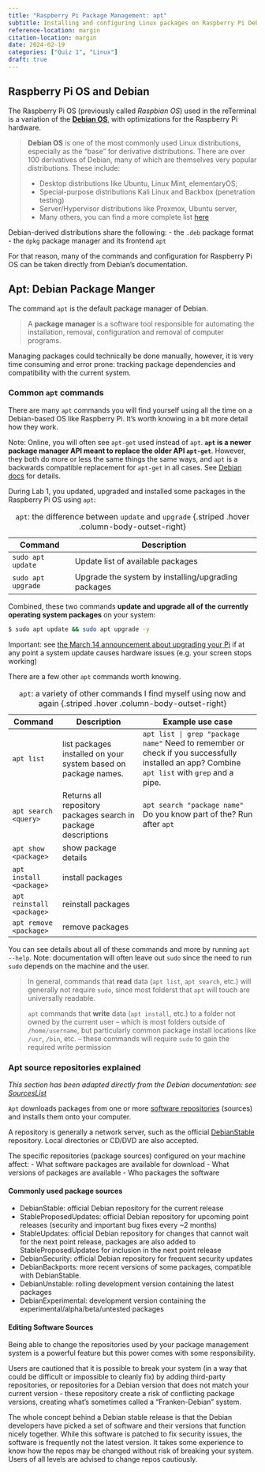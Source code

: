 ```yaml
---
title: "Raspberry Pi Package Management: apt"
subtitle: Installing and configuring Linux packages on Raspberry Pi Debian using the `apt` package manager. 
reference-location: margin
citation-location: margin
date: 2024-02-19
categories: ["Quiz 1", "Linux"]
draft: true
---
```


## Raspberry Pi OS and Debian

The Raspberry Pi OS (previously called *Raspbian OS*) used in the reTerminal is a variation of the [**Debian OS**](https://en.wikipedia.org/wiki/Debian), with optimizations for the Raspberry Pi hardware.

> **Debian OS** is one of the most commonly used Linux distributions, especially as the "base" for derivative distributions. There are over 100 derivatives of Debian, many of which are themselves very popular distributions. These include:
>
> - Desktop distributions like Ubuntu, Linux Mint, elementaryOS;
> - Special-purpose distributions Kali Linux and Backbox (penetration testing)
> - Server/Hypervisor distributions like Proxmox, Ubuntu server, 
> - Many others, you can find a more complete list [here](https://en.wikipedia.org/wiki/List_of_Linux_distributions#Debian-based)

Debian-derived distributions share the following:
- the `.deb` package format 
- the `dpkg` package manager and its frontend `apt`

For that reason, many of the commands and configuration for Raspberry Pi OS can be taken directly from Debian's documentation.

## Apt: Debian Package Manger

The command `apt` is the default package manager of Debian.

> A **package manager** is a software tool responsible for automating the installation, removal, configuration and removal of computer programs.

Managing packages could technically be done manually, however, it is very time consuming and error prone: tracking package dependencies and compatibility with the current system. 

### Common `apt` commands

There are many `apt` commands you will find yourself using all the time on a Debian-based OS like Raspberry Pi. It's worth knowing in a bit more detail how they work.

Note: Online, you will often see `apt-get` used instead of `apt`. **`apt` is a newer package manager API meant to replace the older API `apt-get`**. However, they both do more or less the same things the same ways, and `apt` is a backwards compatible replacement for `apt-get` in all cases. See [Debian docs](https://www.debian.org/doc/manuals/debian-handbook/sect.apt-get.en.html) for details.

During Lab 1, you updated, upgraded and installed some packages in the Raspberry Pi OS using `apt`:

| Command                 | Description                                                        |
| ----------------------- | ------------------------------------------------------------------ |
| `sudo apt update`       | Update list of available packages |
| `sudo apt upgrade`      | Upgrade the system by installing/upgrading packages |

: `apt`: the difference between `update` and `upgrade` {.striped .hover .column-body-outset-right}

Combined, these two commands **update and upgrade all of the currently operating system packages** on your system:

```bash
$ sudo apt update && sudo apt upgrade -y
```

::: {.callout-important}
Important: see [the March 14 announcement about upgrading your Pi](/announcements/2024-03-14-pi-update.qmd) if at any point a system update causes hardware issues (e.g. your screen stops working)
:::

There are a few other `apt` commands worth knowing.

| Command | Description | Example use case |
| ------- | ----------- | ---------------- |
| `apt list` | list packages installed on your system based on package names. |  `apt list | grep "package name"` Need to remember or check if you successfully installed an app? Combine `apt list` with `grep` and a pipe. |
| `apt search <query>` | Returns all repository packages search in package descriptions | `apt search "package name"` Do you know part of the? Run after `apt`
| `apt show <package>` | show package details |
| `apt install <package>` | install packages |
| `apt reinstall <package>` | reinstall packages |
| `apt remove <package>` | remove packages |

: `apt`: a variety of other commands I find myself using now and again {.striped .hover .column-body-outset-right}

You can see details about all of these commands and more by running `apt --help`. Note: documentation will often leave out `sudo` since the need to run `sudo` depends on the machine and the user. 

> In general, commands that **read** data (`apt list`, `apt search`, etc.) will generally not require `sudo`, since most folderst that `apt` will touch are universally readable.
>
> `apt` commands that **write** data (`apt install`, etc.) to a folder not owned by the current user -- which is most folders outside of `/home/username`, but particularly common package install locations like `/usr`, `/bin`, etc. -- these commands will require `sudo` to gain the required write permission

### Apt source repositories explained

*This section has been adapted directly from the Debian documentation: see [SourcesList](https://wiki.debian.org/SourcesList)*

`Apt` downloads packages from one or more [software repositories](https://wiki.debian.org/DebianRepository) (sources) and installs them onto your computer.

A repository is generally a network server, such as the official [DebianStable](https://wiki.debian.org/DebianStable) repository. Local directories or CD/DVD are also accepted.

The specific repositories (package sources) configured on your machine affect:
    - What software packages are available for download
    - What versions of packages are available
    - Who packages the software 

#### Commonly used package sources

- DebianStable: official Debian repository for the current release
- StableProposedUpdates: official Debian repository for upcoming point releases (security and important bug fixes every ~2 months)
- StableUpdates: official Debian repository for changes that cannot wait for the next point release, packages are also added to StableProposedUpdates for inclusion in the next point release
- DebianSecurity: official Debian repository for frequent security updates
- DebianBackports: more recent versions of some packages, compatible with DebianStable.
- DebianUnstable: rolling development version containing the latest packages
- DebianExperimental: development version containing the experimental/alpha/beta/untested packages 

#### Editing Software Sources

Being able to change the repositories used by your package management system is a powerful feature but this power comes with some responsibility. 

Users are cautioned that it is possible to break your system (in a way that could be difficult or impossible to cleanly fix) by adding third-party repositories, or repositories for a Debian version that does not match your current version - these repository create a risk of conflicting package versions, creating what's sometimes called a "Franken-Debian" system. 

The whole concept behind a Debian stable release is that the Debian developers have picked a set of software and their versions that function nicely together. While this software is patched to fix security issues, the software is frequently not the latest version. It takes some experience to know how the repos may be changed without risk of breaking your system. Users of all levels are advised to change repos cautiously.
